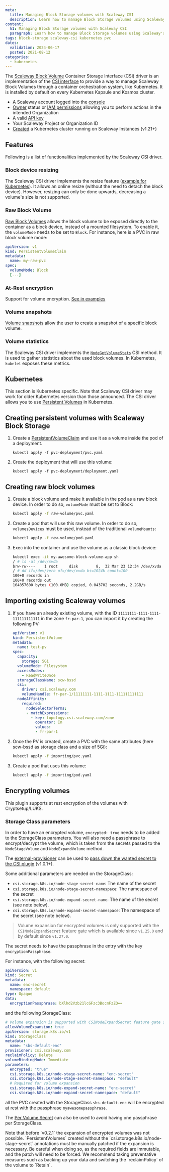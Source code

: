 ```yaml
---
meta:
  title: Managing Block Storage volumes with Scaleway CSI
  description: Learn how to manage Block Storage volumes using Scaleway's CSI driver on Kubernetes Kapsule and Kosmos clusters.
content:
  h1: Managing Block Storage volumes with Scaleway CSI
  paragraph: Learn how to manage Block Storage volumes using Scaleway's CSI driver on Kubernetes Kapsule and Kosmos clusters.
tags: block-storage scaleway-csi kubernetes pvc
dates:
  validation: 2024-06-17
  posted: 2021-08-12
categories:
  - kubernetes
---
```


The [Scaleway Block Volume](https://www.scaleway.com/en/block-storage/) Container Storage Interface (CSI) driver is an implementation of the [CSI interface](https://github.com/container-storage-interface/spec/blob/master/spec.md/) to provide a way to manage Scaleway Block Volumes through a container orchestration system, like Kubernetes. It is installed by default on every Kubernetes Kapsule and Kosmos cluster.

<Macro id="requirements" />

- A Scaleway account logged into the [console](https://console.scaleway.com/)
- [Owner](/identity-and-access-management/iam/concepts/#owner/) status or [IAM permissions](/identity-and-access-management/iam/concepts/#permission/) allowing you to perform actions in the intended Organization
- A valid [API key](/identity-and-access-management/iam/how-to/create-api-keys/)
- Your Scaleway Project or Organization ID
- [Created](/containers/kubernetes/how-to/create-cluster/) a Kubernetes cluster running on Scaleway Instances (v1.21+)

## Features

Following is a list of functionalities implemented by the Scaleway CSI driver.

### Block device resizing

The Scaleway CSI driver implements the resize feature ([example for Kubernetes](https://kubernetes.io/blog/2018/07/12/resizing-persistent-volumes-using-kubernetes/)). It allows an online resize (without the need to detach the block device). However, resizing can only be done upwards, decreasing a volume's size is not supported.

### Raw Block Volume

[Raw Block Volumes](https://kubernetes.io/blog/2019/03/07/raw-block-volume-support-to-beta/) allows the block volume to be exposed directly to the container as a block device, instead of a mounted filesystem. To enable it, the `volumeMode` needs to be set to `Block`. For instance, here is a PVC in raw block volume mode:

```yaml
apiVersion: v1
kind: PersistentVolumeClaim
metadata:
  name: my-raw-pvc
spec:
  volumeMode: Block
  [...]
```

### At-Rest encryption

Support for volume encryption. [See in examples](https://github.com/scaleway/scaleway-csi/tree/master/examples/kubernetes/#encrypting-volumes/)

### Volume snapshots

[Volume snapshots](https://kubernetes.io/docs/concepts/storage/volume-snapshots/) allow the user to create a snapshot of a specific block volume. 

### Volume statistics

The Scaleway CSI driver implements the [`NodeGetVolumeStats`](https://github.com/container-storage-interface/spec/blob/master/spec.md/#nodegetvolumestats/) CSI method. It is used to gather statistics about the used block volumes. In Kubernetes, `kubelet` exposes these metrics.

## Kubernetes

This section is Kubernetes specific. Note that Scaleway CSI driver may work for older Kubernetes version than those announced.
The CSI driver allows you to use [Persistent Volumes](https://kubernetes.io/docs/concepts/storage/persistent-volumes/) in Kubernetes.

## Creating persistent volumes with Scaleway Block Storage

1. Create a [PersistentVolumeClaim](https://kubernetes.io/docs/concepts/storage/persistent-volumes/) and use it as a volume inside the pod of a deployment.
    ```
    kubectl apply -f pvc-deployment/pvc.yaml
    ```
2. Create the deployment that will use this volume:
    ```
    kubectl apply -f pvc-deployment/deployment.yaml
    ```

## Creating raw block volumes

1. Create a block volume and make it available in the pod as a raw block device. In order to do so, `volumeMode` must be set to Block:
    ```bash
    kubectl apply -f raw-volume/pvc.yaml
    ```
2. Create a pod that will use this raw volume. In order to do so, `volumesDevices` must be used, instead of the traditional `volumeMounts`:
    ```bash
    kubectl apply -f raw-volume/pod.yaml
    ```
3. Exec into the container and use the volume as a classic block device:
    ```bash
    kubectl exec -it my-awesome-block-volume-app sh
    / # ls -al /dev/xvda
    brw-rw----    1 root     disk        8,  32 Mar 23 12:34 /dev/xvda
    / # dd if=/dev/zero of=/dev/xvda bs=1024k count=100
    100+0 records in
    100+0 records out
    104857600 bytes (100.0MB) copied, 0.043702 seconds, 2.2GB/s
    ```

## Importing existing Scaleway volumes

1. If you have an already existing volume, with the ID `11111111-1111-1111-111111111111` in the zone `fr-par-1`, you can import it by creating the following PV:
    ```yaml
    apiVersion: v1
    kind: PersistentVolume
    metadata:
      name: test-pv
    spec:
      capacity:
        storage: 5Gi
      volumeMode: Filesystem
      accessModes:
        - ReadWriteOnce
      storageClassName: scw-bssd
      csi:
        driver: csi.scaleway.com
        volumeHandle: fr-par-1/11111111-1111-1111-111111111111
      nodeAffinity:
        required:
          nodeSelectorTerms:
          - matchExpressions:
            - key: topology.csi.scaleway.com/zone
              operator: In
              values:
              - fr-par-1
    ```
2. Once the PV is created, create a PVC with the same attributes (here scw-bssd as storage class and a size of 5Gi):
    ```bash
    kubectl apply -f importing/pvc.yaml
    ```
3. Create a pod that uses this volume:
    ```bash
    kubectl apply -f importing/pod.yaml
    ```

## Encrypting volumes

This plugin supports at rest encryption of the volumes with Cryptsetup/LUKS.

### Storage Class parameters

In order to have an encrypted volume, `encrypted: true` needs to be added to the
StorageClass parameters. You will also need a passphrase to encrypt/decrypt the volume,
which is taken from the secrets passed to the `NodeStageVolume` and `NodeExpandVolume` method.

The [external-provisioner](https://github.com/kubernetes-csi/external-provisioner/)
can be used to [pass down the wanted secret to the CSI plugin](https://kubernetes-csi.github.io/docs/secrets-and-credentials-storage-class.html/) (v1.0.1+).

Some additional parameters are needed on the StorageClass:

- `csi.storage.k8s.io/node-stage-secret-name`: The name of the secret
- `csi.storage.k8s.io/node-stage-secret-namespace`: The namespace of the secret
- `csi.storage.k8s.io/node-expand-secret-name`: The name of the secret (see note below).
- `csi.storage.k8s.io/node-expand-secret-namespace`: The namespace of the secret (see note below).

> Volume expansion for encrypted volumes is only supported with the `CSINodeExpandSecret`
> feature gate which is available since `v1.25.0` and by default since `v1.27.0`.

The secret needs to have the passphrase in the entry with the key `encryptionPassphrase`.

For instance, with the following secret:

```yaml
apiVersion: v1
kind: Secret
metadata:
  name: enc-secret
  namespace: default
type: Opaque
data:
  encryptionPassphrase: bXlhd2Vzb21lcGFzc3BocmFzZQ==
```

and the following StorageClass:

```yaml
# Volume expansion is supported with CSINodeExpandSecret feature gate since v1.25.0 or by default since v1.27.0
allowVolumeExpansion: true
apiVersion: storage.k8s.io/v1
kind: StorageClass
metadata:
  name: "sbs-default-enc"
provisioner: csi.scaleway.com
reclaimPolicy: Delete
volumeBindingMode: Immediate
parameters:
  encrypted: "true"
  csi.storage.k8s.io/node-stage-secret-name: "enc-secret"
  csi.storage.k8s.io/node-stage-secret-namespace: "default"
  # Required for volume expansion
  csi.storage.k8s.io/node-expand-secret-name: "enc-secret"
  csi.storage.k8s.io/node-expand-secret-namespace: "default"
```

all the PVC created with the StorageClass `sbs-default-enc` will be encrypted at
rest with the passphrase `myawesomepassphrase`.

The [Per Volume Secret](https://kubernetes-csi.github.io/docs/secrets-and-credentials-storage-class.html#per-volume-secrets/)
can also be used to avoid having one passphrase per StorageClass.

<Message type="note">
  Note that before `v0.2.1` the expansion of encrypted volumes was not possible.
  `PersistentVolumes` created without the `csi.storage.k8s.io/node-stage-secret` annotations must be manually patched if the expansion is necessary. Be careful when doing so, as the required fields are immutable, and the patch will need to be forced. We recommend taking preventative measures such as backing up your data and switching the `reclaimPolicy` of the volume to `Retain`.
</Message>


